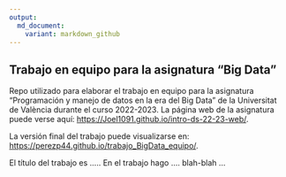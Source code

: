 ---
output: 
  md_document:
    variant: markdown_github
---

## Trabajo en equipo para la asignatura "Big Data"

<!-- El párrafo de abajo has de dejarlo tal cual. NO HAS DE CAMBIAR NADA!!-->

Repo utilizado para elaborar el trabajo en equipo para la asignatura "Programación y manejo de datos en la era del Big Data" de la Universitat de València durante el curso 2022-2023. La página web de la asignatura puede verse aquí: <https://Joel1091.github.io/intro-ds-22-23-web/>.


<!-- En la linea de abajo HAS de SUSTITUIR "perezp44" por tu usuario de Github-->
La versión final del trabajo puede visualizarse en: <https://perezp44.github.io/trabajo_BigData_equipo/>. 


<!-- Abajo podéis escribir lo que queráis, igual un resumen del trabajo, o ..., o ... pero al menos, tenéis que poner el título del trabajo y el nombre de los componentes del equipo-->

El título del trabajo es .....  En el trabajo hago  .... blah-blah ...



<!-- Finalmente, acuérdate que cuando hayas hecho los cambios y hayas dejado este archivo como hayáis decidido, TENEIS que knittearlo para que los cambio se actualicen en el fichero Readme.md, que es el que finalmente se visualizará en Github-->

